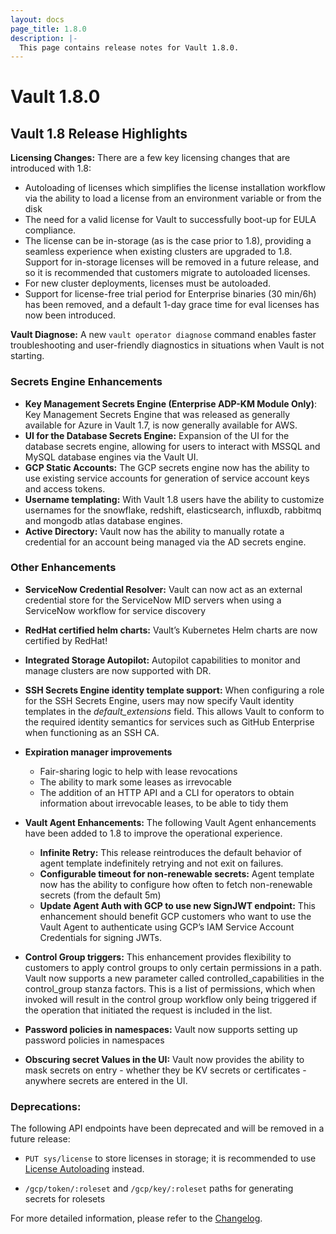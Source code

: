 ```yaml
---
layout: docs
page_title: 1.8.0
description: |-
  This page contains release notes for Vault 1.8.0.
---
```


# Vault 1.8.0

## Vault 1.8 Release Highlights

**Licensing Changes:** There are a few key licensing changes that are introduced with 1.8:

  * Autoloading of licenses which simplifies the license installation workflow via the ability to load a license from an environment variable or from the disk
  * The need for a valid license for Vault to successfully boot-up for EULA compliance.
  * The license can be in-storage (as is the case prior to 1.8), providing a seamless experience when existing clusters are upgraded to 1.8. Support for in-storage licenses will be removed in a future release, and so it is recommended that customers migrate to autoloaded licenses.
  * For new cluster deployments, licenses must be autoloaded.
  * Support for license-free trial period for Enterprise binaries (30 min/6h) has been removed, and a default 1-day grace time for eval licenses has now been introduced.

**Vault Diagnose:** A new `vault operator diagnose` command enables faster troubleshooting and user-friendly diagnostics in situations when Vault is not starting.

### Secrets Engine Enhancements

  * **Key Management Secrets Engine (Enterprise ADP-KM Module Only)**: Key Management Secrets Engine that was released as generally available for Azure in Vault 1.7, is now generally available for AWS.
  * **UI for the Database Secrets Engine:** Expansion of the UI for the database secrets engine, allowing for users to interact with MSSQL and MySQL database engines via the Vault UI.
  * **GCP Static Accounts:** The GCP secrets engine now has the ability to use existing service accounts for generation of service account keys and access tokens.
  * **Username templating:** With Vault 1.8 users have the ability to customize usernames for the snowflake, redshift, elasticsearch, influxdb, rabbitmq and mongodb atlas database engines.
  * **Active Directory:** Vault now has the ability to manually rotate a credential for an account being managed via the AD secrets engine.

### Other Enhancements

* **ServiceNow Credential Resolver:** Vault can now act as an external credential store for the ServiceNow MID servers when using a ServiceNow workflow for service discovery
* **RedHat certified helm charts:** Vault’s Kubernetes Helm charts are now certified by RedHat!
* **Integrated Storage Autopilot:** Autopilot capabilities to monitor and manage clusters are now supported with DR.
* **SSH Secrets Engine identity template support:** When configuring a role for the SSH Secrets Engine, users may now specify Vault identity templates in the *default_extensions* field. This allows Vault to conform to the required identity semantics for services such as GitHub Enterprise when functioning as an SSH CA.

* **Expiration manager improvements**
  * Fair-sharing logic to help with lease revocations
  * The ability to mark some leases as irrevocable
  * The addition of an HTTP API and a CLI for operators to obtain information about irrevocable leases, to be able to tidy them

* **Vault Agent Enhancements:** The following Vault Agent enhancements have been added to 1.8 to improve the operational experience.
  * **Infinite Retry:** This release reintroduces the default behavior of agent template indefinitely retrying and not exit on failures.
  * **Configurable timeout for non-renewable secrets:** Agent template now has the ability to configure how often to fetch non-renewable secrets (from the default 5m)
  * **Update Agent Auth with GCP to use new SignJWT endpoint:** This enhancement should benefit GCP customers who want to use the Vault Agent to authenticate using GCP’s IAM Service Account Credentials for signing JWTs.

* **Control Group triggers:** This enhancement provides flexibility to customers to apply control groups to only certain permissions in a path.  Vault now supports a new parameter called controlled_capabilities in the control_group stanza factors. This is a list of permissions, which when invoked will result in the control group workflow only being triggered if the operation that initiated the request is included in the list.
* **Password policies in namespaces:** Vault now supports setting up password policies in namespaces
* **Obscuring secret Values in the UI:** Vault now provides the ability to mask secrets on entry - whether they be KV secrets or certificates - anywhere secrets are entered in the UI.



### Deprecations:
The following API endpoints have been deprecated and will be removed in a future release:

* `PUT sys/license` to store licenses in storage; it is recommended to use
  [License Autoloading](/docs/enterprise/license/autoloading) instead.

* `/gcp/token/:roleset` and `/gcp/key/:roleset` paths for generating secrets for rolesets

For more detailed information, please refer to the [Changelog](https://github.com/hashicorp/vault/blob/master/CHANGELOG.md#180).


